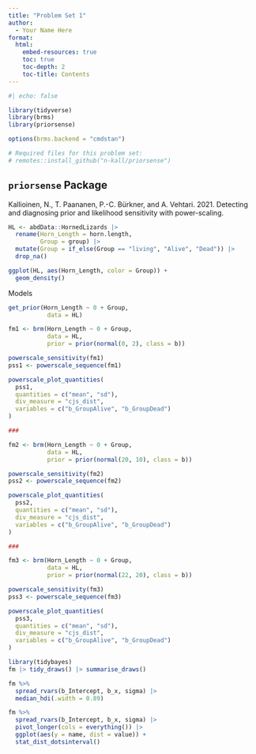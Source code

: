 ```yaml
---
title: "Problem Set 1"
author:
  - Your Name Here
format: 
  html:
    embed-resources: true
    toc: true
    toc-depth: 2
    toc-title: Contents
---
```


```r
#| echo: false

library(tidyverse)
library(brms)
library(priorsense)

options(brms.backend = "cmdstan")

# Required files for this problem set:
# remotes::install_github("n-kall/priorsense")
```

## `priorsense` Package

Kallioinen, N., T. Paananen, P.-C. Bürkner, and A. Vehtari. 2021. Detecting and diagnosing prior and likelihood sensitivity with power-scaling.


```r
HL <- abdData::HornedLizards |> 
  rename(Horn_Length = horn.length,
         Group = group) |> 
  mutate(Group = if_else(Group == "living", "Alive", "Dead")) |> 
  drop_na()

ggplot(HL, aes(Horn_Length, color = Group)) +
  geom_density()
```

Models

```r
get_prior(Horn_Length ~ 0 + Group,
           data = HL)

fm1 <- brm(Horn_Length ~ 0 + Group,
           data = HL,
           prior = prior(normal(0, 2), class = b))

powerscale_sensitivity(fm1)
pss1 <- powerscale_sequence(fm1)

powerscale_plot_quantities(
  pss1,
  quantities = c("mean", "sd"),
  div_measure = "cjs_dist",
  variables = c("b_GroupAlive", "b_GroupDead")
)

###

fm2 <- brm(Horn_Length ~ 0 + Group,
           data = HL,
           prior = prior(normal(20, 10), class = b))

powerscale_sensitivity(fm2)
pss2 <- powerscale_sequence(fm2)

powerscale_plot_quantities(
  pss2,
  quantities = c("mean", "sd"),
  div_measure = "cjs_dist",
  variables = c("b_GroupAlive", "b_GroupDead")
)

###

fm3 <- brm(Horn_Length ~ 0 + Group,
           data = HL,
           prior = prior(normal(22, 20), class = b))

powerscale_sensitivity(fm3)
pss3 <- powerscale_sequence(fm3)

powerscale_plot_quantities(
  pss3,
  quantities = c("mean", "sd"),
  div_measure = "cjs_dist",
  variables = c("b_GroupAlive", "b_GroupDead")
)

```


```r
library(tidybayes)
fm |> tidy_draws() |> summarise_draws()

fm %>%
  spread_rvars(b_Intercept, b_x, sigma) |> 
  median_hdi(.width = 0.89)

fm %>%
  spread_rvars(b_Intercept, b_x, sigma) |> 
  pivot_longer(cols = everything()) |> 
  ggplot(aes(y = name, dist = value)) +
  stat_dist_dotsinterval()
```

